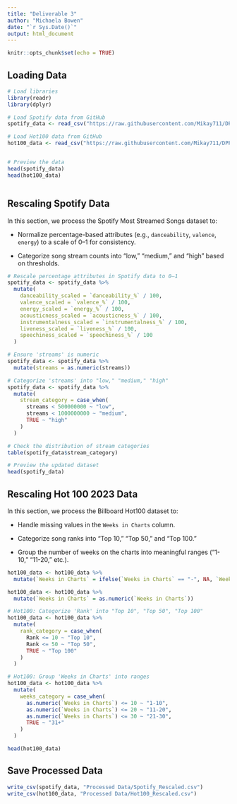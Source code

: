```yaml
---
title: "Deliverable 3"
author: "Michaela Bowen"
date: "`r Sys.Date()`"
output: html_document
---
```


```r
knitr::opts_chunk$set(echo = TRUE)
```

## Loading Data

```r

# Load libraries
library(readr)
library(dplyr)

# Load Spotify data from GitHub
spotify_data <- read_csv("https://raw.githubusercontent.com/Mikay711/DPP_Deliv3/refs/heads/main/Spotify_Cleaned.csv")

# Load Hot100 data from GitHub
hot100_data <- read_csv("https://raw.githubusercontent.com/Mikay711/DPP_Deliv3/refs/heads/main/Hot100_2023_Cleaned.csv")


# Preview the data
head(spotify_data)
head(hot100_data)



```

## Rescaling Spotify Data

In this section, we process the Spotify Most Streamed Songs dataset to:

-   Normalize percentage-based attributes (e.g., `danceability`, `valence`, `energy`) to a scale of 0–1 for consistency.

-   Categorize song stream counts into "low," "medium," and "high" based on thresholds.

```r
# Rescale percentage attributes in Spotify data to 0–1
spotify_data <- spotify_data %>%
  mutate(
    danceability_scaled = `danceability_%` / 100,
    valence_scaled = `valence_%` / 100,
    energy_scaled = `energy_%` / 100,
    acousticness_scaled = `acousticness_%` / 100,
    instrumentalness_scaled = `instrumentalness_%` / 100,
    liveness_scaled = `liveness_%` / 100,
    speechiness_scaled = `speechiness_%` / 100
  )

# Ensure 'streams' is numeric
spotify_data <- spotify_data %>%
  mutate(streams = as.numeric(streams))

# Categorize 'streams' into "low," "medium," "high"
spotify_data <- spotify_data %>%
  mutate(
    stream_category = case_when(
      streams < 500000000 ~ "low",
      streams < 1000000000 ~ "medium",
      TRUE ~ "high"
    )
  )

# Check the distribution of stream categories
table(spotify_data$stream_category)

# Preview the updated dataset
head(spotify_data)


```

## Rescaling Hot 100 2023 Data

In this section, we process the Billboard Hot100 dataset to:

-   Handle missing values in the `Weeks in Charts` column.

-   Categorize song ranks into "Top 10," "Top 50," and "Top 100."

-   Group the number of weeks on the charts into meaningful ranges ("1-10," "11-20," etc.).

```r

hot100_data <- hot100_data %>%
  mutate(`Weeks in Charts` = ifelse(`Weeks in Charts` == "-", NA, `Weeks in Charts`))

hot100_data <- hot100_data %>%
  mutate(`Weeks in Charts` = as.numeric(`Weeks in Charts`))

# Hot100: Categorize 'Rank' into "Top 10", "Top 50", "Top 100"
hot100_data <- hot100_data %>%
  mutate(
    rank_category = case_when(
      Rank <= 10 ~ "Top 10",
      Rank <= 50 ~ "Top 50",
      TRUE ~ "Top 100"
    )
  )

# Hot100: Group 'Weeks in Charts' into ranges
hot100_data <- hot100_data %>%
  mutate(
    weeks_category = case_when(
      as.numeric(`Weeks in Charts`) <= 10 ~ "1-10",
      as.numeric(`Weeks in Charts`) <= 20 ~ "11-20",
      as.numeric(`Weeks in Charts`) <= 30 ~ "21-30",
      TRUE ~ "31+"
    )
  )

head(hot100_data)
```

## Save Processed Data

```r
write_csv(spotify_data, "Processed Data/Spotify_Rescaled.csv")
write_csv(hot100_data, "Processed Data/Hot100_Rescaled.csv")


```
